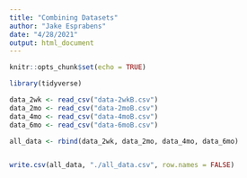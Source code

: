 ```yaml
---
title: "Combining Datasets"
author: "Jake Esprabens"
date: "4/28/2021"
output: html_document
---
```


```r
knitr::opts_chunk$set(echo = TRUE)
```

```r
library(tidyverse)
```

```r
data_2wk <- read_csv("data-2wkB.csv")
data_2mo <- read_csv("data-2moB.csv")
data_4mo <- read_csv("data-4moB.csv")
data_6mo <- read_csv("data-6moB.csv")
```

```r
all_data <- rbind(data_2wk, data_2mo, data_4mo, data_6mo) 


write.csv(all_data, "./all_data.csv", row.names = FALSE)
```

